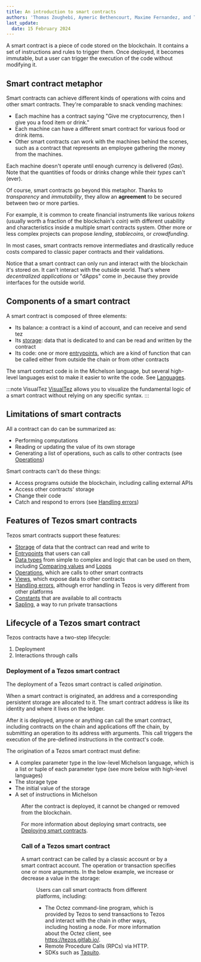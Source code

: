 ```yaml
---
title: An introduction to smart contracts
authors: 'Thomas Zoughebi, Aymeric Bethencourt, Maxime Fernandez, and Tim McMackin'
last_update:
  date: 15 February 2024
---
```



A smart contract is a piece of code stored on the blockchain. It contains a set of instructions and rules to trigger them. Once deployed, it becomes immutable, but a user can trigger the execution of the code without modifying it.

## Smart contract metaphor

Smart contracts can achieve different kinds of operations with coins and other smart contracts. They're comparable to snack vending machines:
- Each machine has a contract saying "Give me cryptocurrency, then I give you a food item or drink."
- Each machine can have a different smart contract for various food or drink items.
- Other smart contracts can work with the machines behind the scenes, such as a contract that represents an employee gathering the money from the machines.

Each machine doesn't operate until enough currency is delivered (*Gas*). Note that the quantities of foods or drinks change while their *types* can't (ever).

Of course, smart contracts go beyond this metaphor. Thanks to *transparency* and *immutability*, they allow an **agreement** to be secured between two or more parties.

For example, it is common to create financial instruments like various *tokens* (usually worth a fraction of the blockchain's *coin*) with different usability and characteristics inside a multiple smart contracts system. Other more or less complex projects can propose *lending*, *stablecoins*, or *crowdfunding*.

In most cases, smart contracts remove intermediates and drastically reduce costs compared to classic paper contracts and their validations.

Notice that a smart contract can only run and interact with the blockchain it's stored on. It can't interact with the outside world. That's where *decentralized applications* or "dApps" come in ,because they provide interfaces for the outside world.

## Components of a smart contract

A smart contract is composed of three elements:

- Its balance: a contract is a kind of account, and can receive and send tez
- Its [storage](/smart-contracts/storage): data that is dedicated to and can be read and written by the contract
- Its code: one or more [entrypoints](/smart-contracts/entrypoints), which are a kind of function that can be called either from outside the chain or from other contracts

The smart contract code is in the Michelson language, but several high-level languages exist to make it easier to write the code.
See [Languages](/smart-contracts/languages).

:::note VisualTez
[VisualTez](https://visualtez.com/editor) allows you to visualize the fundamental logic of a smart contract without relying on any specific syntax.
:::

## Limitations of smart contracts

All a contract can do can be summarized as:

- Performing computations
- Reading or updating the value of its own storage
- Generating a list of operations, such as calls to other contracts (see [Operations](/smart-contracts/logic/operations))

Smart contracts can't do these things:

- Access programs outside the blockchain, including calling external APIs
- Access other contracts' storage
- Change their code
- Catch and respond to errors (see [Handling errors](/smart-contracts/logic/errors))

## Features of Tezos smart contracts

Tezos smart contracts support these features:

- [Storage](/smart-contracts/storage) of data that the contract can read and write to
- [Entrypoints](/smart-contracts/entrypoints) that users can call
- [Data types](/smart-contracts/data-types) from simple to complex and logic that can be used on them, including [Comparing values](/smart-contracts/logic/comparing) and [Loops](/smart-contracts/logic/loops)
- [Operations](/smart-contracts/logic/operations), which are calls to other smart contracts
- [Views](/smart-contracts/views), which expose data to other contracts
- [Handling errors](/smart-contracts/logic/errors), although error handling in Tezos is very different from other platforms
- [Constants](/smart-contracts/constants) that are available to all contracts
- [Sapling](/smart-contracts/sapling), a way to run private transactions

## Lifecycle of a Tezos smart contract

Tezos contracts have a two-step lifecycle:

1. Deployment
2. Interactions through calls

### Deployment of a Tezos smart contract

The deployment of a Tezos smart contract is called _origination_.

When a smart contract is originated, an address and a corresponding persistent storage are allocated to it. The smart contract address is like its identity and where it lives on the ledger.

After it is deployed, anyone or anything can call the smart contract, including contracts on the chain and applications off the chain, by submitting an operation to its address with arguments. This call triggers the execution of the pre-defined instructions in the contract's code.

The origination of a Tezos smart contract must define:
* A complex parameter type in the low-level Michelson language, which is a list or tuple of each parameter type (see more below with high-level languages)
* The storage type
* The initial value of the storage
* A set of instructions in Michelson

<Figure src="/img/tezos_smart_contract_content.svg" caption="Figure 1: The contents of a Tezos smart contract" />

After the contract is deployed, it cannot be changed or removed from the blockchain.

For more information about deploying smart contracts, see [Deploying smart contracts](/smart-contracts/deploying).

### Call of a Tezos smart contract

A smart contract can be called by a classic account or by a smart contract account. The operation or transaction specifies one or more arguments. In the below example, we increase or decrease a value in the storage:

<Figure src="/img/invoke_smart_contract_wo_entrypoint.svg" caption="Figure 2: Call of a smart contract triggering its code and modifying its storage's state" />

Users can call smart contracts from different platforms, including:

- The Octez command-line program, which is provided by Tezos to send transactions to Tezos and interact with the chain in other ways, including hosting a node. For more information about the Octez client, see https://tezos.gitlab.io/.
- Remote Procedure Calls (RPCs) via HTTP.
- SDKs such as [Taquito](https://tezostaquito.io/).
